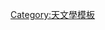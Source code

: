 {{Navbox
|name  = 星系
|title = [[星系]]
|state     = {{{state<includeonly>|autocollapse</includeonly>}}}
|bodyclass = hlist
|basestyle = text-align: center;

|group1 = [[星系型態分類|形態學]]
|list1 =
* [[圓盤星系]] 
* [[矮星系]] 
** [[矮橢圓星系|橢圓]] 
** [[矮星系#Common dwarf galaxy types|不規則]] 
**  [[矮橢球星系|橢球]] 
** [[矮螺旋星系|螺旋]]
* [[不規則星系]]
** [[有棒不規則星系|有棒]]
* [[透鏡星系]]
** [[無棒透鏡星系|無棒的]] 
** [[棒透镜星系|有棒的]]
* [[特殊星系]] 
* [[環星系]]
** [[極環星系|極]]
* [[螺旋星系]]
** [[棒旋星系|有棒的]] 
** [[絮結螺旋星系|絮結的]] 
** [[宏觀螺旋星系|宏觀的]] 
** [[中間螺旋星系|中間的]] 
**  [[麥哲倫螺旋星系|麥哲倫]] 
** [[無棒螺旋星系|無棒的]]
* [[橢圓星系]] 
** [[cD型星系|cD-星系]] 
* [[巨大星系]]
** [[椭圆星系|巨大橢圓]]
** [[D型星系|D-星系]]

|group2 = 構造
|list2 = 
* [[棒旋星系|棒]] 
* [[核球]] 
* [[暗物質暈]] 
* [[星系盤|盤]] 
* [[星系暈]]
** [[银晕|暈]]
* [[銀心]]
* [[銀河平面]] 
* [[星际物质]] 
* [[原星系]] 
* [[螺旋星系#螺旋臂|螺旋臂]] 
* [[超大質量黑洞]]
 
|group3 = [[活动星系核|活躍核]]
|list3 =
* [[相对论性喷流]]
* [[类星体]] 
* [[西佛星系]]
* [[低電離星系核|LINER星系]]
* [[馬克仁星系]]
* [[電波星系]]
** {{le|X型電波星系|X-shaped radio galaxy|X型}}
* [[耀变体]]

|group4 = [[活动星系核|活躍星系]]
|list4 = 
* [[星暴星系]]
** [[矮星系#藍緻密矮星系|藍緻密矮星系]]
** [[豌豆星系]]
* [[亮紅外星系]] 
* [[萊曼α發射體]]

|group5 = 低活動
|list5 = 
* [[低表面亮度星系]]
* [[超稀疏星系]]
* [[暗星系]]

|group6 = 交互作用
|list6 = 
* [[恆星動力學#恆星流|恆星流]]
* [[交互作用星系]]
** {{le|星系合併|Galaxy merger|合併}}
* [[衛星星系]]
* [[星系团|星系群和星系團]]
** [[星系群]] 
** [[星系团]] 
** [[化石星系群]]
** [[最亮團星系]]
* [[超星系團]]
* [[大尺度纖維狀結構|星系絲狀結構]]
** [[长城 (天文学)|长城]]
* [[視場星系]]
* [[空洞星系]]
* [[空洞 (天文学)|空洞和超空洞]] 
* [[星系潮汐]] 
* [[星系雲]]

|group7 = [[星系列表|列表]]
|list7 = 
* [[星系列表|星系]]
** [[最近的星系列表|最近的星系]]
** {{le|螺旋星系列表|List of spiral galaxies|螺旋星系}} 
** [[極環星系列表|極環星系]] 
** {{le|環星系列表|List of ring galaxies|環星系}}
* [[星系團列表|星系團]]
* [[超星系团#超星系團列表|超星系团]] 
* [[超大類星體群#超大類星體群列表|超大類星體群]]
* [[类星体列表|类星体]] 
* {{le|空洞列表|List of voids|空洞}}

|group8 = 相關條目
|list8 = 
* [[暗星系]] 
* [[暗藍星系]] 
* [[星系天文學]]
* [[銀河系天文學]]
* [[銀心]]
* [[银道坐标系]]
* [[星系的形成和演化]] 
* [[星系際塵埃]] 
* [[星系際旅行]] 
* [[星系際恆星]] 
* [[揭示計畫]]
 
|below = 
* {{Icon|Book}} [[Book:Galaxies|'''書籍''']]
* {{Icon|Category}} [[:Category:星系|'''星系分类''']] 
* {{Icon|Portal}} [[Portal:天文学|'''天文学主题''']]''' 
* [[:Portal:恒星|'''恒星主题''']]'''

}}<noinclude>
{{documentation}}

[[Category:天文學模板]]
</noinclude>